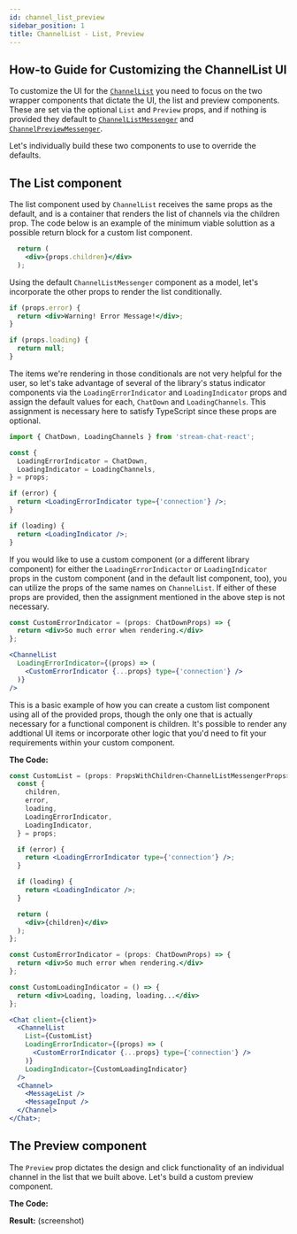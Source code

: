 ```yaml
---
id: channel_list_preview
sidebar_position: 1
title: ChannelList - List, Preview
---
```


## How-to Guide for Customizing the ChannelList UI

To customize the UI for the [`ChannelList`](../core-components/channel-list.mdx) you need to focus on the two wrapper components that dictate the UI, the list and preview components. These are set via the optional `List` and `Preview` props, and if nothing is provided they default to
[`ChannelListMessenger`](https://github.com/GetStream/stream-chat-react/blob/master/src/components/ChannelList/ChannelListMessenger.tsx)
and [`ChannelPreviewMessenger`](https://github.com/GetStream/stream-chat-react/blob/master/src/components/ChannelPreview/ChannelPreviewMessenger.tsx). 

Let's individually build these two components to use to override the defaults.

## The List component 

The list component used by `ChannelList` receives the same props as the default, and is a container that renders the list of channels via the children prop. The code below is an example of the minimum viable soluttion as a possible return block
for a custom list component.

```jsx
  return (
    <div>{props.children}</div>
  );
```

Using the default `ChannelListMessenger` component as a model, let's incorporate the other props to render the list conditionally.

```jsx
if (props.error) {
  return <div>Warning! Error Message!</div>;
}

if (props.loading) {
  return null;
}
```

The items we're rendering in those conditionals are not very helpful for the user, so let's take advantage of several of the library's status indicator components via the `LoadingErrorIndicator` and `LoadingIndicator`
props and assign the default values for each, `ChatDown` and `LoadingChannels`. This assignment is necessary here to satisfy TypeScript since these props are optional.

```jsx
import { ChatDown, LoadingChannels } from 'stream-chat-react';

const {
  LoadingErrorIndicator = ChatDown,
  LoadingIndicator = LoadingChannels,
} = props;

if (error) {
  return <LoadingErrorIndicator type={'connection'} />;
}

if (loading) {
  return <LoadingIndicator />;
}
```

If you would like to use a custom component (or a different library component) for either the `LoadingErrorIndicactor` or `LoadingIndicator` props in the custom component (and in the default list component, too),
you can utilize the props of the same names on `ChannelList`. If either of these props are provided, then the assignment mentioned in the above step is not necessary.

```jsx
const CustomErrorIndicator = (props: ChatDownProps) => {
  return <div>So much error when rendering.</div>
};

<ChannelList
  LoadingErrorIndicator={(props) => (
    <CustomErrorIndicator {...props} type={'connection'} />
  )}
/>
```

This is a basic example of how you can create a custom list component using all of the provided props, though the only one that is actually necessary for a functional component is children.
It's possible to render any addtional UI items or incorporate other logic that you'd need to fit your requirements within your custom component.

**The Code:**

```jsx
const CustomList = (props: PropsWithChildren<ChannelListMessengerProps>) => {
  const {
    children,
    error,
    loading,
    LoadingErrorIndicator,
    LoadingIndicator,
  } = props;

  if (error) {
    return <LoadingErrorIndicator type={'connection'} />;
  }

  if (loading) {
    return <LoadingIndicator />;
  }

  return (
    <div>{children}</div>
  );
};

const CustomErrorIndicator = (props: ChatDownProps) => {
  return <div>So much error when rendering.</div>
};

const CustomLoadingIndicator = () => {
  return <div>Loading, loading, loading...</div>
};

<Chat client={client}>
  <ChannelList
    List={CustomList}
    LoadingErrorIndicator={(props) => (
      <CustomErrorIndicator {...props} type={'connection'} />
    )}
    LoadingIndicator={CustomLoadingIndicator}
  />
  <Channel>
    <MessageList />
    <MessageInput />
  </Channel>
</Chat>;
```

## The Preview component

The `Preview` prop dictates the design and click functionality of an individual channel in the list that we built above. Let's build a custom preview component.

**The Code:**




**Result:**
(screenshot)